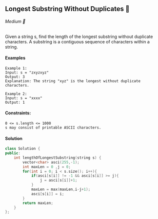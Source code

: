 ## Longest Substring Without Duplicates 🎯

###### Medium 🤨

Given a string s, find the length of the longest substring without duplicate characters.
A substring is a contiguous sequence of characters within a string.
#### Examples
```
Example 1:
Input: s = "zxyzxyz"
Output: 3
Explanation: The string "xyz" is the longest without duplicate characters.
```
```
Example 2:
Input: s = "xxxx"
Output: 1
```
#### Constraints:
```
0 <= s.length <= 1000
s may consist of printable ASCII characters.
```
#### Solution
```cpp
class Solution {
public:
    int lengthOfLongestSubstring(string s) {
        vector<char> asci(255,-1);
        int maxLen = 0 ,j = 0;
        for(int i = 0; i < s.size(); i++){
            if(asci[s[i]] != -1 && asci[s[i]] >= j){
                j = asci[s[i]]+1;
            }
            maxLen = max(maxLen,i-j+1);
            asci[s[i]] = i;
        }
        return maxLen;
    }
};
```